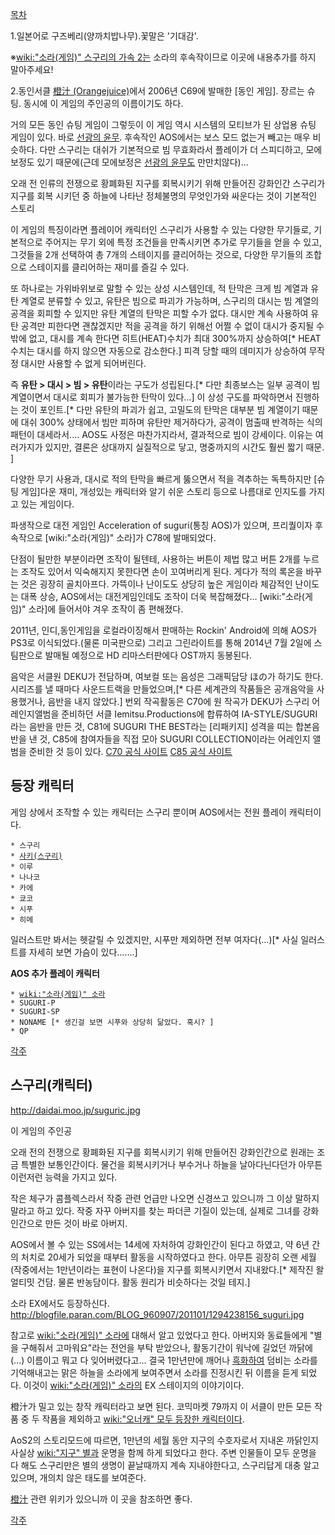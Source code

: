 [[목차]]


1.일본어로 구즈베리(양까치밥나무).꽃말은 '기대감'.

※[[wiki:"소라(게임)" 스구리의 가속 2]]는 소라의 후속작이므로 이곳에 내용추가를 하지 말아주세요! 


2.동인서클 [http://daidai.moo.jp/ 橙汁 (Orangejuice)]에서 2006년 C69에 발매한 [동인 게임]. 장르는 슈팅.
동시에 이 게임의 주인공의 이름이기도 하다.

거의 모든 동인 슈팅 게임이 그렇듯이 이 게임 역시 시스템의 모티브가 된 상업용 슈팅 게임이 있다. 바로 [[선광의 윤무]]. 후속작인 AOS에서는 보스 모드 없는거 빼고는 매우 비슷하다. 다만 스구리는 대쉬가 기본적으로 빔 무효화라서 플레이가 더 스피디하고, 모에 보정도 있기 때문에(근데 모에보정은 [[선광의 윤무]]도 만만치않다)...

오래 전 인류의 전쟁으로 황폐화된 지구를 회복시키기 위해 만들어진 강화인간 스구리가 지구를 회복 시키던 중 하늘에 나타난 정체불명의 무엇인가와 싸운다는 것이 기본적인 스토리


이 게임의 특징이라면 플레이어 캐릭터인 스구리가 사용할 수 있는 다양한 무기들로, 기본적으로 주어지는 무기 외에 특정 조건들을 만족시키면 추가로 무기들을 얻을 수 있고, 그것들을 2개 선택하여 총 7개의 스테이지를 클리어하는 것으로, 다양한 무기들의 조합으로 스테이지를 클리어하는 재미를 즐길 수 있다.

또 하나로는 가위바위보로 말할 수 있는 상성 시스템인데, 적 탄막은 크게 빔 계열과 유탄 계열로 분류할 수 있고, 유탄은 빔으로 파괴가 가능하며, 스구리의 대시는 빔 계열의 공격을 회피할 수 있지만 유탄 계열의 탄막은 피할 수가 없다. 
대시만 계속 사용하여 유탄 공격만 피한다면 괜찮겠지만 적을 공격을 하기 위해선 어쩔 수 없이 대시가 중지될 수 밖에 없고, 대시를 계속 한다면 히트(HEAT)수치가 최대 300%까지 상승하여[* HEAT 수치는 대시를 하지 않으면 자동으로 감소한다.] 피격 당할 때의 데미지가 상승하여 무작정 대시만 사용할 수 없게 되어버린다.

즉 '''유탄 > 대시 > 빔 > 유탄'''이라는 구도가 성립된다.[* 다만 최종보스는 일부 공격이 빔계열이면서 대시로 회피가 불가능한 탄막이 있다...] 이 상성 구도를 파악하면서 진행하는 것이 포인트.[* 다만 유탄의 파괴가 쉽고, 고밀도의 탄막은 대부분 빔 계열이기 때문에 대쉬 300% 상태에서 빔만 피하며 유탄만 제거하다가, 공격이 멈출때 반격하는 식의 패턴이 대세라서.... AOS도 사정은 마찬가지라서, 결과적으로 빔이 강세이다. 이유는 여러가지가 있지만, 결론은 상대까지 실질적으로 닿고, 명중까지의 시간도 훨씬 짧기 때문. ]


다양한 무기 사용과, 대시로 적의 탄막을 빠르게 뚫으면서 적을 격추하는 독특하지만 [슈팅 게임]다운 재미, 개성있는 캐릭터와 알기 쉬운 스토리 등으로 나름대로 인지도를 가지고 있는 게임이다. 

파생작으로 대전 게임인 Acceleration of suguri(통칭 AOS)가 있으며, 프리퀄이자 후속작으로 [wiki:"소라(게임)" 소라]가 C78에 발매되었다.


단점이 될만한 부분이라면 조작이 될텐테, 사용하는 버튼이 제법 많고 버튼 2개를 누르는 조작도 있어서 익숙해지지 못한다면 손이 꼬여버리게 된다. 게다가 적의 록온을 바꾸는 것은 굉장히 골치아프다. 가뜩이나 난이도도 상당히 높은 게임이라 체감적인 난이도는 대폭 상승, AOS에서는 대전게임인데도 조작이 더욱 복잡해졌다... [wiki:"소라(게임)" 소라]에 들어서야 겨우 조작이 좀 편해졌다.

2011년, 인디,동인게임을 로컬라이징해서 판매하는 Rockin' Android에 의해 AOS가 PS3로 이식되었다.(물론 미국판으로) 그리고 그린라이트를 통해 2014년 7월 2일에 스팀판으로 발매될 예정으로 HD 리마스터판에다 OST까지 동봉된다.

음악은 서클원 DEKU가 전담하며, 여보컬 또는 음성은 그래픽담당 ほの가 하기도 한다. 시리즈를 낼 때마다 사운드트랙을 만들었으며,[* 다른 세계관의 작품들은 공개음악을 사용했거나, 음반을 내지 않았다.] 번외 작곡활동은 C70에 원 작곡가 DEKU가 스구리 어레인지앨범을 준비하던 서클 Iemitsu.Productions에 합류하여 IA-STYLE/SUGURI라는 음반을 만든 것, C81에 SUGURI THE BEST라는 [리패키지] 성격을 띠는 합본음반을 낸 것, C85에 참여자들을 직접 모아 SUGURI COLLECTION이라는 어레인지 앨범을 준비한 것 등이 있다.
[http://nekomimi.ws/~iemitsu/CD/08.htm C70 공식 사이트]
[http://deku.pya.jp/suguri_collection/ C85 공식 사이트]

== 등장 캐릭터 ==
게임 상에서 조작할 수 있는 캐릭터는 스구리 뿐이며
AOS에서는 전원 플레이 캐릭터이다.

 * 스구리
 * [[사키(스구리)]]
 * 이루
 * 나나코
 * 카에
 * 쿄코
 * 시푸
 * 히메

일러스트만 봐서는 헷갈릴 수 있겠지만, 시푸만 제외하면 전부 여자다(...)[* 사실 일러스트를 자세히 보면 가슴이 있다…….]


'''AOS 추가 플레이 캐릭터'''

 * [[wiki:"소라(게임)" 소라]]
 * SUGURI-P
 * SUGURI-SP
 * NONAME [* 생긴걸 보면 시푸와 상당히 닮았다. 혹시? ]
 * QP



[[각주]]


== 스구리(캐릭터) ==

http://daidai.moo.jp/suguric.jpg

이 게임의 주인공

오래 전의 전쟁으로 황폐화된 지구를 회복시키기 위해 만들어진 강화인간으로 원래는 조금 특별한 보통인간이다. 물건을 회복시키거나 부수거나 하늘을 날아다닌다던가 아무튼 이런저런 능력을 가지고 있다.

작은 체구가 콤플렉스라서 작중 관련 언급만 나오면 신경쓰고 있으니까 그 이상 말하지 말라고 하고 있다.
작중 자꾸 아버지를 찾는 파더콘 기질이 있는데, 실제로 그녀를 강화인간으로 만든 것이 바로 아버지.

AOS에서 볼 수 있는 SS에서는 14세에 자처하여 강화인간이 된다고 하였고, 약 6년 간의 처치로 20세가 되었을 때부터 활동을 시작하였다고 한다. 아무튼 굉장히 오랜 세월(작중에서는 1만년이라는 표현이 나온다)을 지구를 회복시키면서 지내왔다.[* 제작진 왈 얼티밋 건담. 물론 반농담이다. 활동 원리가 비슷하다는 것일 테지.]

소라 EX에서도 등장하신다.
http://blogfile.paran.com/BLOG_960907/201101/1294238156_suguri.jpg

참고로 [[wiki:"소라(게임)" 소라]]에 대해서 알고 있었다고 한다. 아버지와 동료들에게 "별을 구해줘서 고마워요"라는 전언을 부탁 받았으나, 활동기간이 워낙에 길었던 까닭에(...) 이름이고 뭐고 다 잊어버렸다고... 결국 1만년만에 깨어나 [[흑화]]하여 덤비는 소라를 기억해내고는 맑은 하늘을 소라에게 보여주면서 소라를 진정시킨 뒤 이름을 듣게 되었다. 이것이 [[wiki:"소라(게임)" 소라]]의 EX 스테이지의 이야기이다.

橙汁가 밀고 있는 창작 캐릭터라고 보면 된다. 코믹마켓 79까지 이 서클이 만든 모든 작품 중 두 작품을 제외하고 [[wiki:"오너캐" 모두 등장한 캐릭터]]이다.

AoS2의 스토리모드에 따르면, 1만년의 세월 동안 지구의 수호자로서 지내온 까닭인지 사실상 [[wiki:"지구" 별]]과 운명을 함께 하게 되었다고 한다. 주변 인물들이 모두 운명을 다 해도 스구리만은 별의 생명이 끝날때까지 계속 지내야한다고, 스구리답게 대충 알고 있으며, 개의치 않은 태도를 보여준다.

[http://daidai.gamedb.info/wiki/?%A5%B9%A5%B0%A5%EA 橙汁]
관련 위키가 있으니까 이 곳을 참조하면 좋다.

[[각주]]
